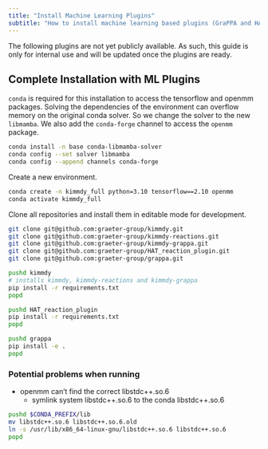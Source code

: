 ```yaml
---
title: "Install Machine Learning Plugins"
subtitle: "How to install machine learning based plugins (GraPPA and HAT) and their dependencies"
---
```


:::callout-warning
The following plugins are not yet publicly available.
As such, this guide is only for internal use
and will be updated once the plugins are ready.
:::

## Complete Installation with ML Plugins

`conda` is required for this installation to access the tensorflow and openmm packages.
Solving the dependencies of the environment can overflow memory on the original conda solver.
So we change the solver to the new `libmamba`.
We also add the `conda-forge` channel to access the `openmm` package.

```bash
conda install -n base conda-libmamba-solver
conda config --set solver libmamba
conda config --append channels conda-forge
```

Create a new environment.

```bash
conda create -n kimmdy_full python=3.10 tensorflow==2.10 openmm
conda activate kimmdy_full
```

Clone all repositories and install them in editable mode for development.

```bash
git clone git@github.com:graeter-group/kimmdy.git
git clone git@github.com:graeter-group/kimmdy-reactions.git
git clone git@github.com:graeter-group/kimmdy-grappa.git
git clone git@github.com:graeter-group/HAT_reaction_plugin.git
git clone git@github.com:graeter-group/grappa.git

pushd kimmdy
# installs kimmdy, kimmdy-reactions and kimmdy-grappa
pip install -r requirements.txt
popd

pushd HAT_reaction_plugin
pip install -r requirements.txt
popd

pushd grappa
pip install -e .
popd
```

### Potential problems when running

- openmm can't find the correct libstdc++.so.6
  - symlink system libstdc++.so.6 to the conda libstdc++.so.6

```bash
pushd $CONDA_PREFIX/lib
mv libstdc++.so.6 libstdc++.so.6.old
ln -s /usr/lib/x86_64-linux-gnu/libstdc++.so.6 libstdc++.so.6
popd
```


